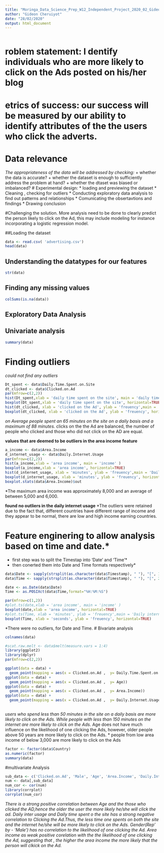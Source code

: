 ---
title: "Moringa_Data_Science_Prep_W12_Independent_Project_2020_02_Gideon_Cheruiyot_DataReport"
author: "Gideon Cheruiyot"
date: "28/02/2020"
output: html_document
---

```
```

# roblem statement: I dentify individuals who are more likely to click on the Ads posted on his/her blog
# etrics of success: our success will be measured by our ability to identify attributes of the the users who click the adverts.
# Data relevance
*The appropriateness of the data will be addressed by checking:*
+ whether the data is accurate? 
+ whether the dataset is enough to sufficiently address the problem at hand?
+  whether the dtaset was biased or imbalanced?
# Experimental design:
* loading and previewing the dataset
* Cleaning , checking for outliers 
* Conducting exploratory data analysis to find out patterns and relationships
* Comunicating the obsertavtions and findings
* Drawing conclusion

#Challenging the solution.
More analysis need to be done to clearly predict the person likely to click on the Ad, this may include modeling for instance incorporating a logistic regression model.

##Loading  the dataset
```{r}
data <- read.csv( 'advertising.csv')
head(data)
```
## Understanding the datatypes for our features
```{r}
str(data)
```
## Finding any missing values
```{r}
colSums(is.na(data))
```
## Exploratory Data Analysis
## Univariate analysis
```{r}
summary(data)
```

# Finding outliers
*could not find any outliers*
```{r}
Dt_spent <- data$Daily.Time.Spent.on.Site
dt_clicked <- data$Clicked.on.Ad
par(mfrow=c(2,2))
hist(Dt_spent,xlab = 'daily time spent on the site', main = 'daily time spent on the site' )
boxplot(Dt_spent,xlab = 'daily time spent on the site', horizontal=TRUE)
hist(dt_clicked, xlab = 'clicked on the Ad', ylab = 'freuency',main = 'clicks on the Ad')
boxplot(dt_clicked, xlab = 'clicked on the Ad', ylab = 'freuency', horizontal=TRUE)
```
*on Average people spent an 65 minutes on the site on a daily basis and a maximum of 88 minutes.
*clicks on the the Ad are balanced, the number of people who clicked and those who did not click on the AD are equal.



**values that are deemed to be outliers in the area income feature**
```{r}
a_income <- data$Area.Income
d_internet_usage <- data$Daily.Internet.Usage
par(mfrow=c(2,2))
hist(a_income,xlab = 'area income', main = 'income' )
boxplot(a_income,xlab = 'area income', horizontal=TRUE)
hist(d_internet_usage, xlab = 'minutes', ylab = 'freuency',main = 'Daily internet usage')
boxplot(d_internet_usage, xlab = 'minutes', ylab = 'freuency', horizontal=TRUE)
boxplot.stats(data$Area.Income)$out
```
*The maximum  area income was approximately 8,000 and an average of between 5,000 and 6,000.

**found no outliers in the daily internet usage**
*The outliers were retained due to the fact that, different countries have different range of income and they appear to be normal, there are low and  high income earning countries.

# Feature enginering to allow analysis based on time and date.*
* first step was to split the Timestap into 'Date' and 'Time'*
* then conerted them into Date and Time formats respectively*
```{r}
data$Date <- sapply(strsplit(as.character(data$Timestamp), " "), "[", 1)
data$Time <- sapply(strsplit(as.character(data$Timestamp), " "), "[", 2)
```
```{r}
date <- as.Date(data$Date)
Time <- as.POSIXct(data$Time,format="%H:%M:%S")

```

```{r}

par(mfrow=c(1,2))
#plot.ts(date,xlab = 'area income', main = 'income' )
boxplot(date,xlab = 'area income', horizontal=TRUE)
#plot.ts(Time, xlab = 'minutes', ylab = 'freuency',main = 'Daily internet usage')
boxplot(Time, xlab = 'seconds', ylab = 'freuency', horizontal=TRUE)

```
*There were no outliers, for Date and Time.
# Bivariate analysis
```{r}
colnames(data)
```


```{r}
#scat.raw.melt <- data$melt(measure.vars = 1:4)
library(ggplot2)
library(dplyr)
par(mfrow=c(2,2))

ggplot(data = data) + 
  geom_point(mapping = aes(x = Clicked.on.Ad ,  y= Daily.Time.Spent.on.Site))
ggplot(data = data) + 
  geom_point(mapping = aes(x = Clicked.on.Ad ,  y= Age))
ggplot(data = data) + 
  geom_point(mapping = aes(x = Clicked.on.Ad ,  y= Area.Income))
ggplot(data = data) + 
  geom_point(mapping = aes(x = Clicked.on.Ad ,  y= Daily.Internet.Usage))
  
```
*users who spend less than 50 minutes in the site on a daily basis are more likely to click on the Ads. While people with less than 150 minutes on the internet are more likely to click on the Ads.
*Age does not have much influence on the likelihood of one clicking the Ads, however, older people above 50 years are more likely to click on the Ads.
* people from low area income of below 3,000 are more likely to click on the Ads
```{r}
factor <- factor(data$Country)
as.numeric(factor)
summary(data)
```

#multivariate Analysis
```{r}
sub_data <- c('Clicked.on.Ad', 'Male', 'Age', 'Area.Income', 'Daily.Internet.Usage', 'Daily.Time.Spent.on.Site')
num <- data[,sub_data]
num_cor <- cor(num)
library(corrplot)
corrplot(num_cor)
```
*There is a strong positive correlation between Age and the those who clicked the AD,hence the older the user the more likely he/she will click the ad.*
*Daily inter usage and Daily time spent o the site has a strong negative correlation to Clicking the Ad.Thus, the less time one spents on both the site and the internet he/she will be more likely to click on the Ads.*
*Gender(Rep' by - 'Male') has no correlation to the likelihood of one clicking  the Ad.*
*Area income as weak positive corelation with the the likelihood of one clicking the Ad, suggesting that , the higher the area income the more likely that the person will clkick on the Ad.*







